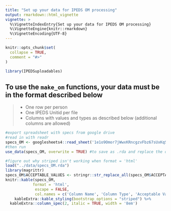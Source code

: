 ```yaml
---
title: "Set up your data for IPEDS OM processing"
output: rmarkdown::html_vignette
vignette: >
  %\VignetteIndexEntry{Set up your data for IPEDS OM processing}
  %\VignetteEngine{knitr::rmarkdown}
  %\VignetteEncoding{UTF-8}
---
```


```r
knitr::opts_chunk$set(
  collapse = TRUE,
  comment = "#>"
)
```

```r
library(IPEDSuploadables)
```

## To use the `make_om` functions, your data must be in the format described below

>
* One row per person
* One IPEDS Unitid per file
* Columns with values and types as described below (additional columns are allowed)

```r
#export spreadsheet with specs from google drive
#read in with readr
specs_OM <- googlesheets4::read_sheet('1e1o9Omor7jWwxKRncgzvFbz67sUxKqSkPtSW_B-8jr0')
#then run 
use_data(specs_OM, overwrite = TRUE) #to save as .rda and replace the old file

```


```r
#figure out why striped isn't working when format = 'html'
load("../data/specs_OM.rda")
library(magrittr)
specs_OM$ACCEPTABLE_VALUES <- stringr::str_replace_all(specs_OM$ACCEPTABLE_VALUES, pattern = "\\n", replacement = "<br>")
knitr::kable(specs_OM, 
            format = 'html',
             escape = FALSE,
             col.names = c('Column Name', 'Column Type', 'Acceptable Value - Definition')) %>%
    kableExtra::kable_styling(bootstrap_options = "striped") %>%
  kableExtra::column_spec(2, italic = TRUE, width = '8em')

```



